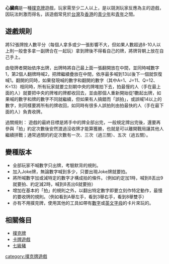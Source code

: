 {{NoteTA
|T = zh-cn:盖棉被; zh-tw:心臟病 (撲克牌); zh-hk:衾棉胎;
|1 = zh-cn:盖棉被; zh-tw:心臟病; zh-hk:衾棉胎;
}}
{{Infobox card game
|title = 心臟病
|alt_names = -{zh-cn:心脏病（台湾）、衾棉胎（粤语）; zh-tw:蓋棉被（中國大陸）、衾棉胎（粵語）; zh-hk:蓋棉被（中國大陸）、心臟病（台灣）;}-
|type = 反應競賽
|players = 2人以上
}}
'''心臟病'''是一種[[撲克牌|撲克牌]]遊戲，玩家需至少二人以上，是以競測玩家反應為主的遊戲，因玩法刺激而得名，該遊戲常見於[[台灣|台灣]]及[[香港|香港]]的[[青少年|青少年]]和[[青年|青年]]之間。

==遊戲規則==
將52張牌按人數平分（每個人拿多或少一張影響不大，但如果人數超過8-10人以上則一般會多拿一副牌合在一起玩）拿到牌後不得看自己的牌，將牌背朝上放在自己手上。

由發牌者開始依序出牌，出牌時將自己最上面一張翻開放在中間，並同時喊數字1，第2個人翻牌時喊2，把牌繼續疊放在中間，依序最多喊到13以後下一個就恢復喊1。翻開的同時，如果發現喊的數字和翻開的數字（其中A=1、J=11、Q=12、K=13）相同時，所有玩家就要立刻朝中央的牌堆拍下去，拍最慢的人（手在最上面的人）就要把中央的牌堆的牌都收回去，並由那個人重新開始從1數起出牌，如果喊的數字和牌的數字不同就繼續，但如果有人搞錯而「誤拍」，或誤喊14以上的數字，則同樣要將所有的牌收回，如同時有很多人誤拍則由拍最快的人（手在最下面的人）負責收牌。

過關規則：
遊戲的最終目標是將手中的牌全部出完，一般規定牌出完後，還要再參與「拍」約定次數後安然渡過沒收牌才能算獲勝，也就是可以離開戰局讓其他人繼續拼戰；通常過關的約定次數有一次、三次（過三關）、五次（過五關）。

==變種版本==
* 全部玩家不喊數字只出牌，考驗默背的規則。
* 加入Joke牌，無論數字喊到多少，只要出現Joke牌就要拍。
* 將所喊數字加或減特定的數字才構成拍的條件。（例如約定加1時，喊到8丟出9就要拍、約定減2時，喊到8丟出6就要拍）
* 增加在基本的「拍」的規則之外，以翻出特定數字即要立刻作特定動作，最慢的要收牌的規則。（例如看到A舉左手，看到3舉右手，看到8舉雙手）
* 亦有不用撲克牌，使用其他的工具如帶有[[數字|數字]]或[[英文字母|英文字母]]的卡片來玩的。

==相關條目==
* [[撲克牌|撲克牌]]
* [[卡牌遊戲|卡牌遊戲]]
* [[七級豬|七級豬]]

[[category:撲克牌遊戲|category:撲克牌遊戲]]